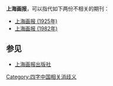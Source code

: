 '''上海画报'''，可以指代如下两份不相关的期刊：
* [[上海画报_(1925年)|上海画报 (1925年)]]
* [[上海画报_(1982年)|上海画报 (1982年)]]

== 参见 ==
* [[上海画报出版社|上海画报出版社]]

{{disambig}}
[[Category:四字中国相关消歧义|Category:四字中国相关消歧义]]